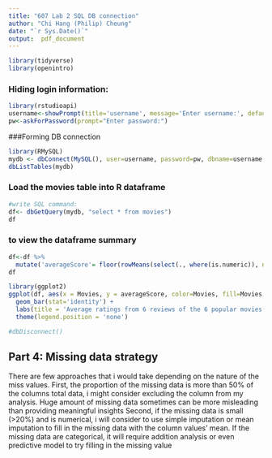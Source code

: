 ```yaml
---
title: "607 Lab 2 SQL DB connection"
author: "Chi Hang (Philip) Cheung"
date: "`r Sys.Date()`"
output:  pdf_document
---
```


```r
library(tidyverse)
library(openintro)
```
### Hiding login information:
```r
library(rstudioapi)
username<-showPrompt(title='username', message='Enter username:', default="")
pw<-askForPassword(prompt="Enter password:")
```

###Forming DB connection

```r
library(RMySQL)
mydb <- dbConnect(MySQL(), user=username, password=pw, dbname=username, host="cunydata607sql.mysql.database.azure.com")
dbListTables(mydb)
```

### Load the movies table into R dataframe
```r
#write SQL command:
df<- dbGetQuery(mydb, "select * from movies")
df
```
### to view the dataframe summary
```r
df<-df %>%
  mutate('averageScore'= floor(rowMeans(select(., where(is.numeric)), na.rm=TRUE)))
df 
```
```r
library(ggplot2)
ggplot(df, aes(x = Movies, y = averageScore, color=Movies, fill=Movies, legend=FALSE)) +
  geom_bar(stat='identity') +
  labs(title = 'Average ratings from 6 reviews of the 6 popular movies', x='Movie names')+
  theme(legend.position = 'none')
```

```r
#dbDisconnect()
```

## Part 4: Missing data strategy
There are few approaches that i would take depending on the nature of the miss values.
First, the proportion of the missing data is more than 50% of the columns total data, i might consider excluding the column from my analysis. Huge amount of missing data sometimes can be more misleading than providing meaningful insights
Second, if the missing data is small (>20%) and is numerical, i will consider to use simple imputation or mean imputation to fill in the missing data with the column values' mean.
If the missing data are categorical, it will require addition analysis or even predictive model to try filling in the missing value